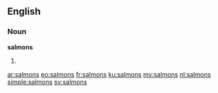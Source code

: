 ==English==

===Noun===
'''salmons'''

# {{plural of|salmon}}

[[ar:salmons]]
[[eo:salmons]]
[[fr:salmons]]
[[ku:salmons]]
[[my:salmons]]
[[nl:salmons]]
[[simple:salmons]]
[[sv:salmons]]